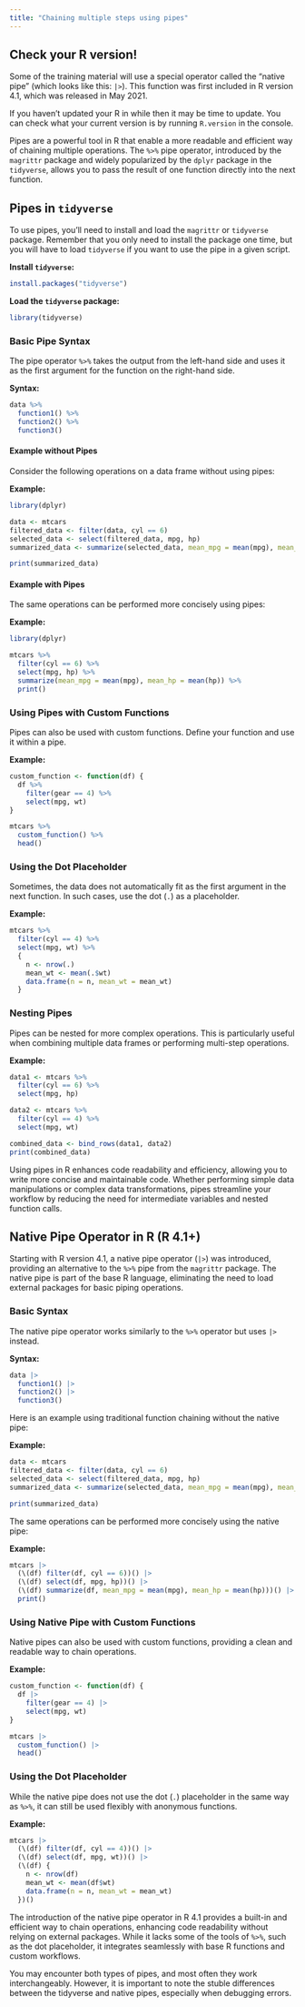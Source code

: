 ```yaml
---
title: "Chaining multiple steps using pipes"
---
```


::: callout-warning
# Check your R version!

Some of the training material will use a special operator called the "native pipe" (which looks like this: `|>`). This function was first included in R version 4.1, which was released in May 2021.

If you haven't updated your R in while then it may be time to update. You can check what your current version is by running `R.version` in the console.
:::

Pipes are a powerful tool in R that enable a more readable and efficient way of chaining multiple operations. The `%>%` pipe operator, introduced by the `magrittr` package and widely popularized by the `dplyr` package in the `tidyverse`, allows you to pass the result of one function directly into the next function.

## Pipes in `tidyverse`

To use pipes, you'll need to install and load the `magrittr` or `tidyverse` package. Remember that you only need to install the package one time, but you will have to load `tidyverse` if you want to use the pipe in a given script. 

**Install `tidyverse`:**
```r
install.packages("tidyverse")
```

**Load the `tidyverse` package:**
```r
library(tidyverse)
```

### Basic Pipe Syntax

The pipe operator `%>%` takes the output from the left-hand side and uses it as the first argument for the function on the right-hand side.

**Syntax:**
```r
data %>% 
  function1() %>%
  function2() %>%
  function3()
```

#### Example without Pipes

Consider the following operations on a data frame without using pipes:

**Example:**
```r
library(dplyr)

data <- mtcars
filtered_data <- filter(data, cyl == 6)
selected_data <- select(filtered_data, mpg, hp)
summarized_data <- summarize(selected_data, mean_mpg = mean(mpg), mean_hp = mean(hp))

print(summarized_data)
```

#### Example with Pipes

The same operations can be performed more concisely using pipes:

**Example:**
```r
library(dplyr)

mtcars %>%
  filter(cyl == 6) %>%
  select(mpg, hp) %>%
  summarize(mean_mpg = mean(mpg), mean_hp = mean(hp)) %>%
  print()
```

### Using Pipes with Custom Functions

Pipes can also be used with custom functions. Define your function and use it within a pipe.

**Example:**
```r
custom_function <- function(df) {
  df %>%
    filter(gear == 4) %>%
    select(mpg, wt)
}

mtcars %>%
  custom_function() %>%
  head()
```

### Using the Dot Placeholder

Sometimes, the data does not automatically fit as the first argument in the next function. In such cases, use the dot (`.`) as a placeholder.

**Example:**
```r
mtcars %>%
  filter(cyl == 4) %>%
  select(mpg, wt) %>%
  {
    n <- nrow(.)
    mean_wt <- mean(.$wt)
    data.frame(n = n, mean_wt = mean_wt)
  }
```

### Nesting Pipes

Pipes can be nested for more complex operations. This is particularly useful when combining multiple data frames or performing multi-step operations.

**Example:**
```r
data1 <- mtcars %>%
  filter(cyl == 6) %>%
  select(mpg, hp)

data2 <- mtcars %>%
  filter(cyl == 4) %>%
  select(mpg, wt)

combined_data <- bind_rows(data1, data2)
print(combined_data)
```

Using pipes in R enhances code readability and efficiency, allowing you to write more concise and maintainable code. Whether performing simple data manipulations or complex data transformations, pipes streamline your workflow by reducing the need for intermediate variables and nested function calls.


## Native Pipe Operator in R (R 4.1+)

Starting with R version 4.1, a native pipe operator (`|>`) was introduced, providing an alternative to the `%>%` pipe from the `magrittr` package. The native pipe is part of the base R language, eliminating the need to load external packages for basic piping operations.

### Basic Syntax

The native pipe operator works similarly to the `%>%` operator but uses `|>` instead.

**Syntax:**
```r
data |> 
  function1() |>
  function2() |>
  function3()
```

Here is an example using traditional function chaining without the native pipe:

**Example:**
```r
data <- mtcars
filtered_data <- filter(data, cyl == 6)
selected_data <- select(filtered_data, mpg, hp)
summarized_data <- summarize(selected_data, mean_mpg = mean(mpg), mean_hp = mean(hp))

print(summarized_data)
```

The same operations can be performed more concisely using the native pipe:

**Example:**
```r
mtcars |>
  (\(df) filter(df, cyl == 6))() |>
  (\(df) select(df, mpg, hp))() |>
  (\(df) summarize(df, mean_mpg = mean(mpg), mean_hp = mean(hp)))() |>
  print()
```

### Using Native Pipe with Custom Functions

Native pipes can also be used with custom functions, providing a clean and readable way to chain operations.

**Example:**
```r
custom_function <- function(df) {
  df |>
    filter(gear == 4) |>
    select(mpg, wt)
}

mtcars |>
  custom_function() |>
  head()
```

### Using the Dot Placeholder

While the native pipe does not use the dot (`.`) placeholder in the same way as `%>%`, it can still be used flexibly with anonymous functions.

**Example:**
```r
mtcars |>
  (\(df) filter(df, cyl == 4))() |>
  (\(df) select(df, mpg, wt))() |>
  (\(df) {
    n <- nrow(df)
    mean_wt <- mean(df$wt)
    data.frame(n = n, mean_wt = mean_wt)
  })()
```

The introduction of the native pipe operator in R 4.1 provides a built-in and efficient way to chain operations, enhancing code readability without relying on external packages. While it lacks some of the tools of `%>%`, such as the dot placeholder, it integrates seamlessly with base R functions and custom workflows.

You may encounter both types of pipes, and most often they work interchangeably. However, it is important to note the stuble differences between the tidyverse and native pipes, especially when debugging errors. 